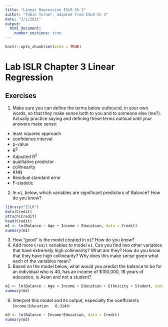 ```yaml
---
title: "Linear Regression ISLR Ch 3"
author: "Tobin Turner, adapted from ISLR Ch 3"
date: "3/1/2021"
output: 
  html_document:
    number_sections: true
---
```


```r
knitr::opts_chunk$set(echo = TRUE)
```

# Lab ISLR Chapter 3 Linear Regression

## Exercises

1. Make sure you can define the terms below outbound, in your own words, so that they make sense both to you and to someone else (me?). Actually practice saying and defining these terms outloud until your answers make sense:

- least squares approach
- confidence interval
- p-value
- R^2^
- Adjusted R^2^
- qualitative predictor
- collinearity
- KNN
- Residual standard error
- F-statistic
2. In `m1`, below, which variables are significant predictors of Balance?  How do you know?

```r
library("ISLR")
data(Credit)
attach(Credit)
head(Credit)
m1 <- lm(Balance ~ Age + Income + Education, data = Credit)
summary(m1)
```

3. How "good" is the model created in `m1`?  How do you know?
4. Add more `Credit` variables to model `m1`.  Can you find two other variables that have extremely high collinearity?  What are they?  How do you know that they have high collinearity?  Why does this make sense given what each of the variables mean?
5. Based on the model below, what would you predict the balance to be for an individual who is 40, has an income of $100,000, 16 years of education, is Asian and not a student? 
```r
m2 <- lm(Balance ~ Age + Income + Education + Ethnicity + Student, data = Credit)
summary(m2)
```
6. Interpret this model and its output, especially the coefficients `Income:Education   0.3149`:
```r
m3 <- lm(Balance ~ Income*Education, data = Credit)
summary(m3)
```

```r

```


